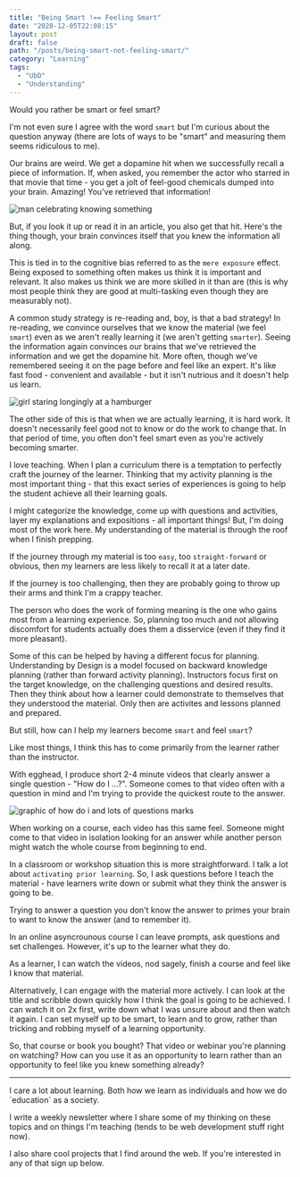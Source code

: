 ```yaml
---
title: "Being Smart !== Feeling Smart"
date: "2020-12-05T22:08:15"
layout: post
draft: false
path: "/posts/being-smart-not-feeling-smart/"
category: "Learning"
tags:
  - "UbD"
  - "Understanding"
---
```


Would you rather be smart or feel smart?

I'm not even sure I agree with the word `smart` but I'm curious about the question anyway (there are lots of ways to be "smart" and measuring them seems ridiculous to me).

Our brains are weird. We get a dopamine hit when we successfully recall a piece of information. If, when asked, you remember the actor who starred in that movie that time - you get a jolt of feel-good chemicals dumped into your brain. Amazing! You've retrieved that information!

<div className="flex justify-center mb-4">
  <img src="https://media.giphy.com/media/3oEjHNDe9e4P3PTAHK/giphy.gif" alt="man celebrating knowing something" />
</div>

But, if you look it up or read it in an article, you also get that hit. Here's the thing though, your brain convinces itself that you knew the information all along.

This is tied in to the cognitive bias referred to as the `mere exposure` effect. Being exposed to something often makes us think it is important and relevant. It also makes us think we are more skilled in it than are (this is why most people think they are good at multi-tasking even though they are measurably not).

A common study strategy is re-reading and, boy, is that a bad strategy! In re-reading, we convince ourselves that we know the material (we feel `smart`) even as we aren't really learning it (we aren't getting `smarter`). Seeing the information again convinces our brains that we've retrieved the information and we get the dopamine hit. More often, though we've remembered seeing it on the page before and feel like an expert. It's like fast food - convenient and available - but it isn't nutrious and it doesn't help us learn.

<div className="flex justify-center mb-4">
  <img src="https://res.cloudinary.com/kc-cloud/image/upload/v1607206579/girl-with-hamburger-1_tegcep.jpg" alt="girl staring longingly at a hamburger" />
</div>

The other side of this is that when we are actually learning, it is hard work. It doesn't necessarily feel good not to know or do the work to change that. In that period of time, you often don't feel smart even as you're actively becoming smarter.

I love teaching. When I plan a curriculum there is a temptation to perfectly craft the journey of the learner. Thinking that my activity planning is the most important thing - that this exact series of experiences is going to help the student achieve all their learning goals.

I might categorize the knowledge, come up with questions and activities, layer my explanations and expositions - all important things! But, I'm doing most of the work here. My understanding of the material is through the roof when I finish prepping.

If the journey through my material is too `easy`, too `straight-forward` or obvious, then my learners are less likely to recall it at a later date.

If the journey is too challenging, then they are probably going to throw up their arms and think I'm a crappy teacher.

The person who does the work of forming meaning is the one who gains most from a learning experience. So, planning too much and not allowing discomfort for students actually does them a disservice (even if they find it more pleasant).

Some of this can be helped by having a different focus for planning. Understanding by Design is a model focused on backward knowledge planning (rather than forward activity planning). Instructors focus first on the target knowledge, on the challenging questions and desired results. Then they think about how a learner could demonstrate to themselves that they understood the material. Only then are activites and lessons planned and prepared.

But still, how can I help my learners become `smart` and feel `smart`?

Like most things, I think this has to come primarily from the learner rather than the instructor.

With egghead, I produce short 2-4 minute videos that clearly answer a single question - "How do I ...?". Someone comes to that video often with a question in mind and I'm trying to provide the quickest route to the answer.

<div className="flex justify-center mb-4">
  <img src="https://res.cloudinary.com/kc-cloud/image/upload/v1607206543/how_20do_20i_20question_20marks_xssjsz.png" alt="graphic of how do i and lots of questions marks" />
</div>

When working on a course, each video has this same feel. Someone might come to that video in isolation looking for an answer while another person might watch the whole course from beginning to end.

In a classroom or workshop situation this is more straightforward. I talk a lot about `activating prior learning`. So, I ask questions before I teach the material - have learners write down or submit what they think the answer is going to be.

Trying to answer a question you don't know the answer to primes your brain to want to know the answer (and to remember it).

In an online asyncrounous course I can leave prompts, ask questions and set challenges. However, it's up to the learner what they do.

As a learner, I can watch the videos, nod sagely, finish a course and feel like I know that material.

Alternatively, I can engage with the material more actively. I can look at the title and scribble down quickly how I think the goal is going to be achieved. I can watch it on 2x first, write down what I was unsure about and then watch it again. I can set myself up to be smart, to learn and to grow, rather than tricking and robbing myself of a learning opportunity.

So, that course or book you bought? That video or webinar you're planning on watching? How can you use it as an opportunity to learn rather than an opportunity to feel like you knew something already?

<div className="my-6">

---

</div>
I care a lot about learning. Both how we learn as individuals and how we do `education` as a society.

I write a weekly newsletter where I share some of my thinking on these topics and on things I'm teaching (tends to be web development stuff right now).

I also share cool projects that I find around the web. If you're interested in any of that sign up below.
